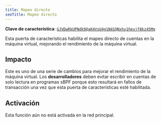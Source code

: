 ```yaml
---
title: Mapeo directo
seoTitle: Mapeo directo
---
```


**Clave de característica**:
[`GJVDwRkUPNdk9QaK4VsU4g1N41QNxhy1hevjf8kz45Mq`](https://explorer.solana.com/address/GJVDwRkUPNdk9QaK4VsU4g1N41QNxhy1hevjf8kz45Mq)

Esta puerta de características habilita el mapeo directo de cuentas en la
máquina virtual, mejorando el rendimiento de la máquina virtual.

## Impacto

Este es uno de una serie de cambios para mejorar el rendimiento de la máquina
virtual. Los **desarrolladores** deben evitar escribir en cuentas de solo
lectura en programas sBPF porque esto resultará en fallos de transacción una vez
que esta puerta de características esté habilitada.

## Activación

Esta función aún no está activada en la red principal.

